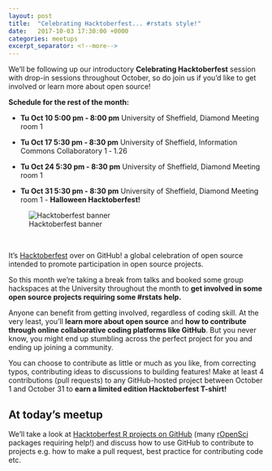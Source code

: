 ```yaml
---
layout: post
title:  "Celebrating Hacktoberfest... #rstats style!"
date:   2017-10-03 17:30:00 +0000
categories: meetups
excerpt_separator: <!--more-->
---
```


We'll be following up our introductory **Celebrating Hacktoberfest** session with drop-in sessions throughout October, so do join us if you'd like to get involved or learn more about open source!

**Schedule for the rest of the month:**

- **Tu Oct 10 5:00 pm - 8:00 pm** University of Sheffield, Diamond Meeting room 1

- **Tu Oct 17 5:30 pm - 8:30 pm** University of Sheffield, Information Commons Collaboratory 1 ‐ 1.26

- **Tu Oct 24 5:30 pm - 8:30 pm** University of Sheffield, Diamond Meeting room 1

- **Tu Oct 31 5:30 pm - 8:30 pm** University of Sheffield, Diamond Meeting room 1 - **Halloween Hacktoberfest!**

![Hacktoberfest banner](https://cloud.githubusercontent.com/assets/121322/18864038/31532b4a-8449-11e6-8701-97c00c95bf09.png)

<!--more-->

<br />

It’s [Hacktoberfest](https://hacktoberfest.digitalocean.com/) over on GitHub! a global celebration of open source intended to promote participation in open source projects.

So this month we're taking a break from talks and booked some group hackspaces at the University throughout the month to **get involved in some open source projects requiring some #rstats help.**

Anyone can benefit from getting involved, regardless of coding skill. At the very least, you’ll **learn more about open source** and **how to contribute through online collaborative coding platforms like GitHub**. But you never know, you might end up stumbling across the perfect project for you and ending up joining a community.

You can choose to contribute as little or much as you like, from correcting typos, contributing ideas to discussions to building features! Make at least 4 contributions (pull requests) to any GitHub-hosted project between October 1 and October 31 to **earn a limited edition Hacktoberfest T-shirt!**

## At today's meetup

We'll take a look at [Hacktoberfest R projects on GitHub](https://github.com/search?utf8=%E2%9C%93&q=label%3Ahacktoberfest+state%3Aopen+type%3Aissue+language%3AR&type=) (many [rOpenSci](https://ropensci.org/) packages requiring help!) and discuss how to use GitHub to contribute to projects e.g. how to make a pull request, best practice for contributing code etc.
